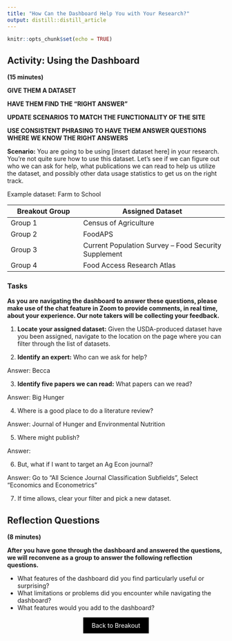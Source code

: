 ```yaml
---
title: "How Can the Dashboard Help You with Your Research?"
output: distill::distill_article
---
```


```r
knitr::opts_chunk$set(echo = TRUE)
```

## Activity: Using the Dashboard

**(15 minutes)**

**GIVE THEM A DATASET**

**HAVE THEM FIND THE "RIGHT ANSWER"**

**UPDATE SCENARIOS TO MATCH THE FUNCTIONALITY OF THE SITE**

**USE CONSISTENT PHRASING TO HAVE THEM ANSWER QUESTIONS WHERE WE KNOW THE RIGHT ANSWERS**


**Scenario:** You are going to be using [insert dataset here] in your research. You're not quite sure how to use this dataset. Let's see if we can figure out who we can ask for help, what publications we can read to help us utilize the dataset, and possibly other data usage statistics to get us on the right track.

Example dataset: Farm to School

| Breakout Group   | Assigned Dataset | 
|--------|----------------|
| Group 1  |   Census of Agriculture      | 
| Group 2  |   FoodAPS      | 
| Group 3  |   Current Population Survey -- Food Security Supplement      | 
| Group 4  |   Food Access Research Atlas      | 

### Tasks

**As you are navigating the dashboard to answer these questions, please make use of the chat feature in Zoom to provide comments, in real time, about your experience. Our note takers will be collecting your feedback.**

1. **Locate your assigned dataset:** Given the USDA-produced dataset have you been assigned, navigate to the location on the page where you can filter through the list of datasets.


2. **Identify an expert:** Who can we ask for help?

Answer: Becca


3. **Identify five papers we can read:** What papers can we read?

Answer: Big Hunger


4. Where is a good place to do a literature review?

Answer: Journal of Hunger and Environmental Nutrition


5. Where might publish? 

Answer: 

6. But, what if I want to target an Ag Econ journal?

Answer: Go to "All Science Journal Classification Subfields", Select "Economics and Econometrics"


7. If time allows, clear your filter and pick a new dataset. 


## Reflection Questions

**(8 minutes)**

**After you have gone through the dashboard and answered the questions, we will reconvene as a group to answer the following reflection questions.**

  - What features of the dashboard did you find particularly useful or surprising?
  - What limitations or problems did you encounter while navigating the dashboard?
  - What features would you add to the dashboard?

<!--===================================-->
<div style="text-align: center;">
  <a href="breakout.html" class="btn" style="background-color: black; color: white; padding: 10px 20px; text-align: center; text-decoration: none; display: inline-block;">Back to Breakout</a>
</div>


<!--
**Purpose:** Imagine you're in the process of drafting a research paper and you need to identify relevant datasets for your analysis. The goal is to use the dashboard to find datasets that allow you to answer your research question. 
-->